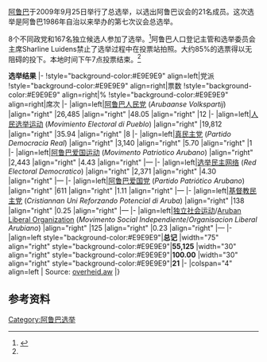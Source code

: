 [[阿鲁巴|阿鲁巴]]于2009年9月25日举行了总选举，以选出阿鲁巴议会的21名成员。这次选举是阿鲁巴1986年自治以来举办的第七次议会总选举。

8个不同政党和167名独立候选人参加了选举。<ref name=arubapress>{{cite news |first=Rosalie |last=Klein |title=AVP Triumphant - Aruba has a new government |url=http://business-aruba.com/press/?tag=avp-triumphant-%E2%80%93-aruba-has-a-new-government |work=[[Aruba_Press|Aruba Press]] |publisher= |date=2009-09-26 |accessdate=2009-10-06 |archiveurl=https://www.webcitation.org/5kKs0nBoR?url=http://business-aruba.com/press/?tag=avp-triumphant-%E2%80%93-aruba-has-a-new-government |archivedate=2009-10-07 |deadurl=no }}</ref>阿鲁巴人口登记主管和选举委员会主席Sharline Luidens禁止了选举过程中在投票站拍照。大约85%的选票得以无阻碍的投下。本地时间下午7点投票结束。<ref name=arubapress/>

{{electiontable|Aruban general election, 2009}}'''选举结果'''
|-
!style="background-color:#E9E9E9" align=left|党派
!style="background-color:#E9E9E9" align=right|票数
!style="background-color:#E9E9E9" align=right|%
!style="background-color:#E9E9E9" align=right|席次
|-
|align=left|[[阿鲁巴人民党|阿鲁巴人民党]] (''Arubaanse Volkspartij'')
|align="right" |26,485
|align="right" |48.05
|align="right" |12
|-
|align=left|[[人民选举运动_(阿鲁巴)|人民选举运动]] (''Movimiento Electoral di Pueblo'')
|align="right" |19,812
|align="right" |35.94
|align="right" |8
|-
|align=left|[[真民主党_(阿鲁巴)|真民主党]] (''Partido Democracia Real'')
|align="right" |3,140
|align="right" |5.70
|align="right" |1
|-
|align=left|[[阿鲁巴爱国运动|阿鲁巴爱国运动]] (''Movimento Patriotico Arubano'')
|align="right" |2,443
|align="right" |4.43
|align="right" |—
|-
|align=left|[[选举民主网络|选举民主网络]] (''Red Electoral Democratico'')
|align="right" |2,371
|align="right" |4.30
|align="right" |—
|-
|align=left|[[阿鲁巴爱国党|阿鲁巴爱国党]] (''Partido Patriótico Arubano'')
|align="right" |611
|align="right" |1.11
|align="right" |—
|-
|align=left|[[基督教民主党|基督教民主党]] (''Cristiannan Uni Reforzando Potencial di Aruba'')
|align="right" |138
|align="right" |0.25
|align="right" |—
|-
|align=left|[[独立社会运动|独立社会运动]]/[[Aruban_Liberal_Organization|Aruban Liberal Organization]] (''Movimento Social Independiente''/''Organisacion Liberal Arubiano'')
|align="right" |125
|align="right" |0.23
|align="right" |—
|-
|align=left style="background-color:#E9E9E9"|'''总记'''
|width="75" align="right" style="background-color:#E9E9E9"|'''55,125'''
|width="30" align="right" style="background-color:#E9E9E9"|'''100.00'''
|width="30" align="right" style="background-color:#E9E9E9"|'''21'''
|-
|colspan="4" align=left | Source: [https://web.archive.org/web/20110706130711/http://www.overheid.aw/index.asp?nmoduleid=19&wgid=6&spagetype=21&nPageID=6002031&nCMSPageType=1 overheid.aw]
|}

==参考资料==
{{reflist}}

{{阿魯巴選舉}}
[[Category:阿鲁巴选举|Category:阿鲁巴选举]]